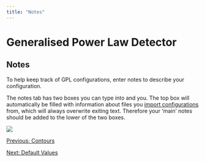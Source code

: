 ```yaml
---
title: "Notes"
---
```

Generalised Power Law Detector
==============================

Notes
-----

To help keep track of GPL configurations, enter notes to describe your configuration.

The notes tab has two boxes you can type into and you. The top box will automatically be filled with information about files you [import configurations](defaults.html) from, which will always overwrite exiting text. Therefore your 'main' notes should be added to the lower of the two boxes.

![](images/gpl_notes.png)

  

[Previous: Contours](contours.html)

[Next: Default Values](defaults.html)